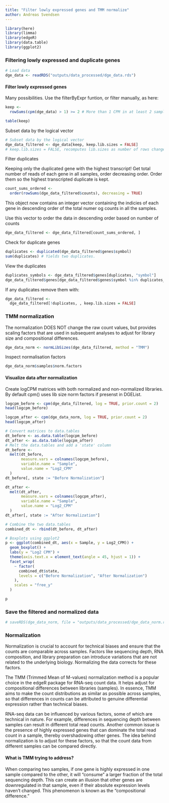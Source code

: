 ```yaml
---
title: "Filter lowly expressed genes and TMM normalize"
author: Andreas Svendsen
---
```


```r
library(here)
library(limma)
library(edgeR)
library(data.table)
library(ggplot2)
```

### Filtering lowly expressed and duplicate genes

```r
# Load data
dge_data <- readRDS("outputs/data_processed/dge_data.rds")
```

#### Filter lowly expressed genes 

Many possibilities. Use the filterByExpr funtion, or filter manually, as here:

```r
keep <-
  rowSums(cpm(dge_data) > 1) >= 2 # More than 1 CPM in at least 2 samples

table(keep)
```

Subset data by the logical vector

```r
# Subset data by the logical vector
dge_data_filtered <- dge_data[keep, keep.lib.sizes = FALSE]
# keep.lib.sizes = FALSE, recomputes lib.sizes as number of rows changes.

```

Filter duplicates

Keeping only the duplicated gene with the highest transcript! Get total number of reads of each gene in all samples, order decreasing order. Order them so the highest transcripted duplicate is kept.

```r
count_sums_ordered <-
  order(rowSums(dge_data_filtered$counts), decreasing = TRUE)
```

This object now contains an integer vector containing the indicies of each gene in descending order of the total numer og counts in all the samples.

Use this vector to order the data in descending order based on number of counts

```r
dge_data_filtered <- dge_data_filtered[count_sums_ordered, ]
```

Check for duplicate genes

```r
duplicates <- duplicated(dge_data_filtered$genes$symbol)
sum(duplicates) # Yields two duplicates.
```

View the duplicates

```r
duplicates_symbols <- dge_data_filtered$genes[duplicates, "symbol"]
dge_data_filtered$genes[dge_data_filtered$genes$symbol %in% duplicates_symbols, ]
```

If any duplicates remove them with:

```r
dge_data_filtered <-
  dge_data_filtered[!duplicates, , keep.lib.sizes = FALSE]
```

### TMM normalization

The normalization DOES NOT change the raw count values, but provides scaling factors that are used in subsequent analyses to adjust for library size and compositional differences.

```r
dge_data_norm <- normLibSizes(dge_data_filtered, method = "TMM")
```

Inspect normalisation factors

```r
dge_data_norm$samples$norm.factors
```

#### Visualize data after normalization

Create logCPM matrices with both normalized and non-normalized libraries. By default cpm() uses lib size norm factors if presenst in DGEList.

```r
logcpm_before <- cpm(dge_data_filtered, log = TRUE, prior.count = 2)
head(logcpm_before)

logcpm_after <- cpm(dge_data_norm, log = TRUE, prior.count = 2)
head(logcpm_after)
```

```r
# Convert matrices to data.tables
dt_before <- as.data.table(logcpm_before)
dt_after <- as.data.table(logcpm_after)
# Melt the data.tables and add a 'state' column
dt_before <-
  melt(dt_before,
       measure.vars = colnames(logcpm_before),
       variable.name = "Sample",
       value.name = "Log2_CPM"
  )
dt_before[, state := "Before Normalization"]

dt_after <-
  melt(dt_after,
       measure.vars = colnames(logcpm_after),
       variable.name = "Sample",
       value.name = "Log2_CPM"
  )
dt_after[, state := "After Normalization"]

# Combine the two data.tables
combined_dt <- rbind(dt_before, dt_after)

# Boxplots using ggplot2
p <- ggplot(combined_dt, aes(x = Sample, y = Log2_CPM)) +
  geom_boxplot() +
  labs(y = "Log2 CPM") +
  theme(axis.text.x = element_text(angle = 45, hjust = 1)) +
  facet_wrap(
    ~ factor(
      combined_dt$state,
      levels = c("Before Normalization", "After Normalization")
    ),
    scales = "free_y"
  )

p
```

### Save the filtered and normalized data

```r
# saveRDS(dge_data_norm, file = "outputs/data_processed/dge_data_norm.rds")
```

### Normalization

Normalization is crucial to account for technical biases and ensure that the counts are comparable across samples. Factors like sequencing depth, RNA composition, and library preparation can introduce variations that are not related to the underlying biology. Normalizing the data corrects for these factors.

The TMM (Trimmed Mean of M-values) normalization method is a popular choice in the edgeR package for RNA-seq count data. It helps adjust for compositional differences between libraries (samples). In essence, TMM aims to make the count distributions as similar as possible across samples, so that differences in counts can be attributed to genuine differential expression rather than technical biases.

RNA-seq data can be influenced by various factors, some of which are technical in nature. For example, differences in sequencing depth between samples can result in different total read counts. Another common issue is the presence of highly expressed genes that can dominate the total read count in a sample, thereby overshadowing other genes. The idea behind normalization is to adjust for these factors, so that the count data from different samples can be compared directly.

#### What is TMM trying to address?

When comparing two samples, if one gene is highly expressed in one sample compared to the other, it will "consume" a larger fraction of the total sequencing depth. This can create an illusion that other genes are downregulated in that sample, even if their absolute expression levels haven't changed. This phenomenon is known as the "compositional difference."
